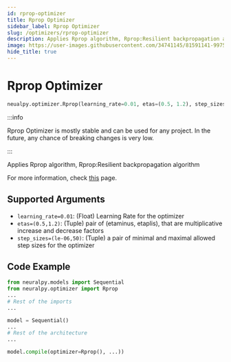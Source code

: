 ```yaml
---
id: rprop-optimizer
title: Rprop Optimizer
sidebar_label: Rprop Optimizer
slug: /optimizers/rprop-optimizer
description: Applies Rprop algorithm, Rprop:Resilient backpropagation algorithm
image: https://user-images.githubusercontent.com/34741145/81591141-99752900-93d9-11ea-9ef6-cc2c68daaa19.png
hide_title: true
---
```


# Rprop Optimizer

```python
neualpy.optimizer.Rprop(learning_rate=0.01, etas=(0.5, 1.2), step_sizes=(1e-06, 50.0))
```

:::info

Rprop Optimizer is mostly stable and can be used for any project. In the future, any chance of breaking changes is very low.

:::

Applies Rprop algorithm, Rprop:Resilient backpropagation algorithm

For more information, check [this](https://pytorch.org/docs/stable/optim.html#torch.optim.Rprop) page.

## Supported Arguments

- `learning_rate=0.01`: (Float) Learning Rate for the optimizer
- `etas=(0.5,1.2)`: (Tuple) pair of (etaminus, etaplis), that are multiplicative increase and decrease factors
- `step_sizes=(le-06,50)`: (Tuple) a pair of minimal and maximal allowed step sizes for the optimizer

## Code Example

```python
from neuralpy.models import Sequential
from neuralpy.optimizer import Rprop
...
# Rest of the imports
...

model = Sequential()
...
# Rest of the architecture
...

model.compile(optimizer=Rprop(), ...))
```
